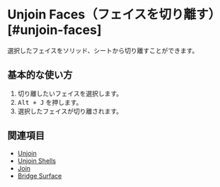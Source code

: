 
# Unjoin Faces（フェイスを切り離す） [#unjoin-faces]

<Reference shortcut="Alt + J" command="Unjoin" button="推奨コマンドメニューで"  buttonIcon='button-unjoin' />

選択したフェイスをソリッド、シートから切り離すことができます。

## 基本的な使い方

1. 切り離したいフェイスを選択します。
2. <kbd>Alt + J</kbd> を押します。
3. 選択したフェイスが切り離されます。

## 関連項目
- [Unjoin](unjoin)
- [Unjoin Shells](unjoin-shells)
- [Join](join)
- [Bridge Surface](bridge-surface)